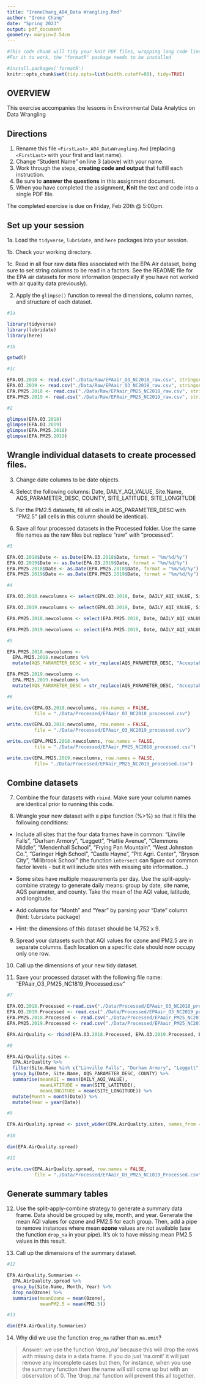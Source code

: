 ```yaml
---
title: "IreneChang_A04_Data Wrangling.Rmd"
author: "Irene Chang"
date: "Spring 2023"
output: pdf_document
geometry: margin=2.54cm
---
```


```r
#This code chunk will tidy your knit PDF files, wrapping long code lines
#For it to work, the "formatR" package needs to be installed

#install.packages('formatR')
knitr::opts_chunk$set(tidy.opts=list(width.cutoff=80), tidy=TRUE)
```


## OVERVIEW

This exercise accompanies the lessons in Environmental Data Analytics on Data Wrangling 

## Directions

1.  Rename this file `<FirstLast>_A04_DataWrangling.Rmd` (replacing `<FirstLast>` with your first and last name).
2. Change "Student Name" on line 3 (above) with your name.
3. Work through the steps, **creating code and output** that fulfill each instruction.
4. Be sure to **answer the questions** in this assignment document.
5. When you have completed the assignment, **Knit** the text and code into a single PDF file.

The completed exercise is due on Friday, Feb 20th @ 5:00pm.

## Set up your session 

1a. Load the `tidyverse`,  `lubridate`, and `here` packages into your session.

1b. Check your working directory.

1c. Read in all four raw data files associated with the EPA Air dataset, being sure to set string columns to be read in a factors. See the README file for the EPA air datasets for more information (especially if you have not worked with air quality data previously). 

2. Apply the `glimpse()` function to reveal the dimensions, column names, and structure of each dataset. 

```r
#1a 

library(tidyverse)
library(lubridate)
library(here)

#1b 

getwd()

#1c 

EPA.O3.2018 <- read.csv("./Data/Raw/EPAair_O3_NC2018_raw.csv", stringsAsFactors = T)
EPA.O3.2019 <- read.csv("./Data/Raw/EPAair_O3_NC2019_raw.csv", stringsAsFactors = T)
EPA.PM25.2018 <- read.csv("./Data/Raw/EPAair_PM25_NC2018_raw.csv", stringsAsFactors = T)
EPA.PM25.2019 <- read.csv("./Data/Raw/EPAair_PM25_NC2019_raw.csv", stringsAsFactors = T)

#2 

glimpse(EPA.O3.2018)
glimpse(EPA.O3.2019)
glimpse(EPA.PM25.2018)
glimpse(EPA.PM25.2019)

```


## Wrangle individual datasets to create processed files.

3. Change date columns to be date objects.

4. Select the following columns: Date, DAILY_AQI_VALUE, Site.Name, AQS_PARAMETER_DESC, COUNTY, SITE_LATITUDE, SITE_LONGITUDE

5. For the PM2.5 datasets, fill all cells in AQS_PARAMETER_DESC with "PM2.5" (all cells in this column should be identical).

6. Save all four processed datasets in the Processed folder. Use the same file names as the raw files but replace "raw" with "processed".

```r
#3

EPA.O3.2018$Date <- as.Date(EPA.O3.2018$Date, format = "%m/%d/%y")
EPA.O3.2019$Date <- as.Date(EPA.O3.2019$Date, format = "%m/%d/%y")
EPA.PM25.2018$Date <- as.Date(EPA.PM25.2018$Date, format = "%m/%d/%y")
EPA.PM25.2019$Date <- as.Date(EPA.PM25.2019$Date, format = "%m/%d/%y")

#4

EPA.O3.2018.newcolumns <- select(EPA.O3.2018, Date, DAILY_AQI_VALUE, Site.Name, AQS_PARAMETER_DESC, COUNTY, SITE_LATITUDE, SITE_LONGITUDE)

EPA.O3.2019.newcolumns <- select(EPA.O3.2019, Date, DAILY_AQI_VALUE, Site.Name, AQS_PARAMETER_DESC, COUNTY, SITE_LATITUDE, SITE_LONGITUDE)

EPA.PM25.2018.newcolumns <- select(EPA.PM25.2018, Date, DAILY_AQI_VALUE, Site.Name, AQS_PARAMETER_DESC, COUNTY, SITE_LATITUDE, SITE_LONGITUDE)

EPA.PM25.2019.newcolumns <- select(EPA.PM25.2019, Date, DAILY_AQI_VALUE, Site.Name, AQS_PARAMETER_DESC, COUNTY, SITE_LATITUDE, SITE_LONGITUDE)

#5

EPA.PM25.2018.newcolumns <-
  EPA.PM25.2018.newcolumns %>% 
  mutate(AQS_PARAMETER_DESC = str_replace(AQS_PARAMETER_DESC, "Acceptable PM2.5 AQI & Speciation Mass", "PM2.5"))

EPA.PM25.2019.newcolumns <-
  EPA.PM25.2019.newcolumns %>% 
  mutate(AQS_PARAMETER_DESC = str_replace(AQS_PARAMETER_DESC, "Acceptable PM2.5 AQI & Speciation Mass", "PM2.5"))

#6

write.csv(EPA.O3.2018.newcolumns, row.names = FALSE,
          file = "./Data/Processed/EPAair_O3_NC2018_processed.csv")

write.csv(EPA.O3.2019.newcolumns, row.names = FALSE,
          file = "./Data/Processed/EPAair_O3_NC2019_processed.csv")

write.csv(EPA.PM25.2018.newcolumns, row.names = FALSE,
          file = "./Data/Processed/EPAair_PM25_NC2018_processed.csv")

write.csv(EPA.PM25.2019.newcolumns, row.names = FALSE,
          file= "./Data/Processed/EPAair_PM25_NC2019_processed.csv")

```


## Combine datasets

7. Combine the four datasets with `rbind`. Make sure your column names are identical prior to running this code.

8. Wrangle your new dataset with a pipe function (%>%) so that it fills the following conditions: 

  * Include all sites that the four data frames have in common: "Linville Falls", "Durham Armory", "Leggett", "Hattie Avenue", "Clemmons Middle", "Mendenhall School", "Frying Pan Mountain", "West Johnston Co.", "Garinger High School", "Castle Hayne", "Pitt Agri. Center", "Bryson City", "Millbrook School" (the function `intersect` can figure out common factor levels - but it will include sites with missing site information...) 

  * Some sites have multiple measurements per day. Use the split-apply-combine strategy to generate daily means: group by date, site name, AQS parameter, and county. Take the mean of the AQI value, latitude, and longitude.
  
  * Add columns for "Month" and "Year" by parsing your "Date" column (hint: `lubridate` package)
  
  * Hint: the dimensions of this dataset should be 14,752 x 9.

9. Spread your datasets such that AQI values for ozone and PM2.5 are in separate columns. Each location on a specific date should now occupy only one row.

10. Call up the dimensions of your new tidy dataset.

11. Save your processed dataset with the following file name: "EPAair_O3_PM25_NC1819_Processed.csv"

```r
#7 

EPA.O3.2018.Processed <-read.csv("./Data/Processed/EPAair_O3_NC2018_processed.csv")
EPA.O3.2019.Processed <- read.csv("./Data/Processed/EPAair_O3_NC2019_processed.csv")
EPA.PM25.2018.Processed <- read.csv("./Data/Processed/EPAair_PM25_NC2018_processed.csv")
EPA.PM25.2019.Processed <- read.csv("./Data/Processed/EPAair_PM25_NC2019_processed.csv")

EPA.AirQuality <- rbind(EPA.O3.2018.Processed, EPA.O3.2019.Processed, EPA.PM25.2018.Processed, EPA.PM25.2019.Processed)

#8 

EPA.AirQuality.sites <-
  EPA.AirQuality %>% 
  filter(Site.Name %in% c("Linville Falls", "Durham Armory", "Leggett", "Hattie Avenue", "Clemmons Middle", "Mendenhall School", "Frying Pan Mountain", "West Johnston Co.", "Garinger High School", "Castle Hayne", "Pitt Agri. Center", "Bryson City", "Millbrook School")) %>% 
  group_by(Date, Site.Name, AQS_PARAMETER_DESC, COUNTY) %>% 
  summarise(meanAQI = mean(DAILY_AQI_VALUE),
            meanLATITUDE = mean(SITE_LATITUDE),
            meanLONGITUDE = mean(SITE_LONGITUDE)) %>% 
  mutate(Month = month(Date)) %>% 
  mutate(Year = year(Date))

#9

EPA.AirQuality.spread <- pivot_wider(EPA.AirQuality.sites, names_from = AQS_PARAMETER_DESC, values_from = meanAQI)
  
#10

dim(EPA.AirQuality.spread)

#11

write.csv(EPA.AirQuality.spread, row.names = FALSE,
          file = "./Data/Processed/EPAair_O3_PM25_NC1819_Processed.csv")

```


## Generate summary tables

12. Use the split-apply-combine strategy to generate a summary data frame. Data should be grouped by site, month, and year. Generate the mean AQI values for ozone and PM2.5 for each group. Then, add a pipe to remove instances where mean **ozone** values are not available (use the function `drop_na` in your pipe). It's ok to have missing mean PM2.5 values in this result. 

13. Call up the dimensions of the summary dataset.

```r

#12

EPA.AirQuality.Summaries <-
  EPA.AirQuality.spread %>% 
  group_by(Site.Name, Month, Year) %>% 
  drop_na(Ozone) %>% 
  summarise(meanOzone = mean(Ozone),
            meanPM2.5 = mean(PM2.5))

#13

dim(EPA.AirQuality.Summaries)

```

14. Why did we use the function `drop_na` rather than `na.omit`?

> Answer: we use the function 'drop_na' because this will drop the rows with missing data in a data frame. If you do just 'na.omit' it will just remove any incomplete cases but then, for instance, when you use the summary function then the name will still come up but with an observation of 0. The 'drop_na' function will prevent this all together. 

